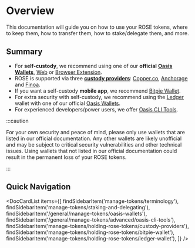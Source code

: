 
# Overview

This documentation will guide you on how to use your ROSE tokens, where to keep them, how to transfer them, how to stake/delegate them, and more.

## Summary

* For **self-custody**, we recommend using one of our **official** [**Oasis Wallets**](oasis-wallets/README.mdx), [Web](oasis-wallets/web.md) or [Browser Extension](oasis-wallets/browser-extension.md).
* ROSE is supported via three [**custody providers**](holding-rose-tokens/custody-providers.md): [Copper.co](https://copper.co), [Anchorage](https://anchorage.com) and [Finoa](https://finoa.io).
* If you want a self-custody **mobile app**, we recommend [Bitpie Wallet](holding-rose-tokens/bitpie-wallet.md).
* For extra security with self-custody, we recommend using the [Ledger](https://www.ledger.com) wallet with one of our official [Oasis Wallets](oasis-wallets/README.mdx).
* For experienced developers/power users, we offer [Oasis CLI Tools](advanced/oasis-cli-tools/README.md).

:::caution

For your own security and peace of mind, please only use wallets that are listed in our official documentation. Any other wallets are likely unofficial and may be subject to critical security vulnerabilities and other technical issues. Using wallets that not listed in our official documentation could result in the permanent loss of your ROSE tokens.

:::

## Quick Navigation

<DocCardList items={[
    findSidebarItem('manage-tokens/terminology'),
    findSidebarItem('manage-tokens/staking-and-delegating'),
    findSidebarItem('/general/manage-tokens/oasis-wallets'),
    findSidebarItem('/general/manage-tokens/advanced/oasis-cli-tools'),
    findSidebarItem('manage-tokens/holding-rose-tokens/custody-providers'),
    findSidebarItem('manage-tokens/holding-rose-tokens/bitpie-wallet'),
    findSidebarItem('manage-tokens/holding-rose-tokens/ledger-wallet'),
]} />
